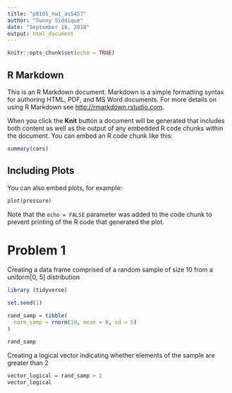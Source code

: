 ```yaml
---
title: "p8105_hw1_as5457"
author: "Sunny Siddique"
date: "September 18, 2018"
output: html_document
---
```


```r
knitr::opts_chunk$set(echo = TRUE)
```

## R Markdown

This is an R Markdown document. Markdown is a simple formatting syntax for authoring HTML, PDF, and MS Word documents. For more details on using R Markdown see <http://rmarkdown.rstudio.com>.

When you click the **Knit** button a document will be generated that includes both content as well as the output of any embedded R code chunks within the document. You can embed an R code chunk like this:

```r
summary(cars)
```

## Including Plots

You can also embed plots, for example:

```r
plot(pressure)
```

Note that the `echo = FALSE` parameter was added to the code chunk to prevent printing of the R code that generated the plot.


# Problem 1
Creating a data frame comprised of a random sample of size 10 from a uniform[0, 5] distribution


```r
library (tidyverse)

set.seed(1)

rand_samp = tibble(
  norm_samp = rnorm(10, mean = 0, sd = 5)
)

rand_samp
```


Creating a logical vector indicating whether elements of the sample are greater than 2
```r
vector_logical = rand_samp > 2
vector_logical
```




